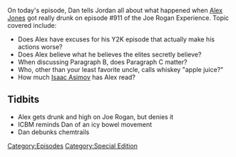 {{DEFAULTSORT:
    #_EPISODE_0009:Joe Rogan Appearance
}}{{Episode
    | title           = Joe Rogan Appearance
    | caption         = Listen to this episode on [https://knowledgefight.libsyn.com/knowledge-fight-joe-rogan-appearance Libsyn] [https://open.spotify.com/episode/4JBAIPG0ufhgKdg6PkxGz5 Spotify], Read the [[Transcript/9: Joe Rogan Appearance|Unofficial Transcript]]
    | episodeNumber   = 9
    | length          = 03:10:02
    | airDate         = February 6, 2017
    | coverageDate    = February 1, 2017
    | episodeType     = [[:Category:Special Edition|Special Edition]]
    | appearance      = [[Joe Rogan]], [[Eddie Bravo]]
    | previousEpisode = [[8: January 26-27, 2017]]
    | nextEpisode     = [[10: February 6, 2017]]
}}

{{Stub}}

On today's episode, Dan tells Jordan all about what happened when [[Alex Jones]] got really drunk on episode #911 of the Joe Rogan Experience. Topic covered include:

*Does Alex have excuses for his Y2K episode that actually make his actions worse?
*Does Alex believe what he believes the elites secretly believe?
*When discussing Paragraph B, does Paragraph C matter?
*Who, other than your least favorite uncle, calls whiskey "apple juice?"
*How much [[Isaac Asimov]] has Alex read?

==Tidbits==

*Alex gets drunk and high on Joe Rogan, but denies it
*ICBM reminds Dan of an icy bowel movement
*Dan debunks chemtrails

[[Category:Episodes]]
[[Category:Special Edition]]
